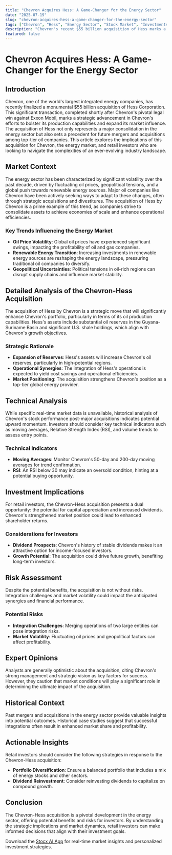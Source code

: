 ```yaml
---
title: "Chevron Acquires Hess: A Game-Changer for the Energy Sector"
date: "2025-07-19"
slug: "chevron-acquires-hess-a-game-changer-for-the-energy-sector"
tags: ["Chevron", "Hess", "Energy Sector", "Stock Market", "Investments", "Oil and Gas", "Mergers and Acquisitions", "Retail Investors", "Market Analysis", "Dividends"]
description: "Chevron's recent $55 billion acquisition of Hess marks a significant milestone in the energy sector, further consolidating its position as a leading oil and gas giant. This move, finalized shortly after Chevron's legal victory over Exxon Mobil, underscores the company's strategic focus on expanding its oil production capacity and enhancing shareholder value. The acquisition is significant not just for Chevron, but for the broader industry, as it highlights the ongoing consolidation trend among major energy players aiming to optimize resources and scale operations in response to fluctuating oil prices and geopolitical uncertainties. For retail investors, this development offers a unique opportunity to reassess their portfolios, considering Chevron's strengthened market position and potential for increased dividends. As the energy landscape continues to evolve, understanding the implications of such mergers and acquisitions will be crucial for making informed investment decisions. This comprehensive analysis delves into the details of the Chevron-Hess deal, its impact on the market, and what it means for investors moving forward."
featured: false
---
```


# Chevron Acquires Hess: A Game-Changer for the Energy Sector

## Introduction
Chevron, one of the world's largest integrated energy companies, has recently finalized a monumental $55 billion acquisition of Hess Corporation. This significant transaction, completed shortly after Chevron's pivotal legal win against Exxon Mobil, marks a strategic advancement in Chevron's efforts to bolster its production capabilities and expand its market influence. The acquisition of Hess not only represents a major consolidation in the energy sector but also sets a precedent for future mergers and acquisitions among top-tier oil companies. This article explores the implications of this acquisition for Chevron, the energy market, and retail investors who are looking to navigate the complexities of an ever-evolving industry landscape.

## Market Context
The energy sector has been characterized by significant volatility over the past decade, driven by fluctuating oil prices, geopolitical tensions, and a global push towards renewable energy sources. Major oil companies like Chevron have been actively seeking ways to adapt to these changes, often through strategic acquisitions and divestitures. The acquisition of Hess by Chevron is a prime example of this trend, as companies strive to consolidate assets to achieve economies of scale and enhance operational efficiencies.

### Key Trends Influencing the Energy Market
- **Oil Price Volatility**: Global oil prices have experienced significant swings, impacting the profitability of oil and gas companies.
- **Renewable Energy Transition**: Increasing investments in renewable energy sources are reshaping the energy landscape, pressuring traditional oil companies to diversify.
- **Geopolitical Uncertainties**: Political tensions in oil-rich regions can disrupt supply chains and influence market stability.

## Detailed Analysis of the Chevron-Hess Acquisition
The acquisition of Hess by Chevron is a strategic move that will significantly enhance Chevron's portfolio, particularly in terms of its oil production capabilities. Hess's assets include substantial oil reserves in the Guyana-Suriname Basin and significant U.S. shale holdings, which align with Chevron's growth objectives.

### Strategic Rationale
- **Expansion of Reserves**: Hess's assets will increase Chevron's oil reserves, particularly in high-potential regions.
- **Operational Synergies**: The integration of Hess's operations is expected to yield cost savings and operational efficiencies.
- **Market Positioning**: The acquisition strengthens Chevron's position as a top-tier global energy provider.

## Technical Analysis
While specific real-time market data is unavailable, historical analysis of Chevron's stock performance post-major acquisitions indicates potential upward momentum. Investors should consider key technical indicators such as moving averages, Relative Strength Index (RSI), and volume trends to assess entry points.

### Technical Indicators
- **Moving Averages**: Monitor Chevron's 50-day and 200-day moving averages for trend confirmation.
- **RSI**: An RSI below 30 may indicate an oversold condition, hinting at a potential buying opportunity.

## Investment Implications
For retail investors, the Chevron-Hess acquisition presents a dual opportunity: the potential for capital appreciation and increased dividends. Chevron's strengthened market position could lead to enhanced shareholder returns.

### Considerations for Investors
- **Dividend Prospects**: Chevron's history of stable dividends makes it an attractive option for income-focused investors.
- **Growth Potential**: The acquisition could drive future growth, benefiting long-term investors.

## Risk Assessment
Despite the potential benefits, the acquisition is not without risks. Integration challenges and market volatility could impact the anticipated synergies and financial performance.

### Potential Risks
- **Integration Challenges**: Merging operations of two large entities can pose integration risks.
- **Market Volatility**: Fluctuating oil prices and geopolitical factors can affect profitability.

## Expert Opinions
Analysts are generally optimistic about the acquisition, citing Chevron's strong management and strategic vision as key factors for success. However, they caution that market conditions will play a significant role in determining the ultimate impact of the acquisition.

## Historical Context
Past mergers and acquisitions in the energy sector provide valuable insights into potential outcomes. Historical case studies suggest that successful integrations often result in enhanced market share and profitability.

## Actionable Insights
Retail investors should consider the following strategies in response to the Chevron-Hess acquisition:
- **Portfolio Diversification**: Ensure a balanced portfolio that includes a mix of energy stocks and other sectors.
- **Dividend Reinvestment**: Consider reinvesting dividends to capitalize on compound growth.

## Conclusion
The Chevron-Hess acquisition is a pivotal development in the energy sector, offering potential benefits and risks for investors. By understanding the strategic implications and market dynamics, retail investors can make informed decisions that align with their investment goals.

Download the [Stocx AI App](https://stocx.co) for real-time market insights and personalized investment strategies.
